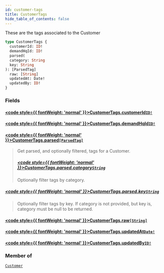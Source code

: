 ```yaml
---
id: customer-tags
title: CustomerTags
hide_table_of_contents: false
---
```








These are the tags associated to the Customer

```graphql
type CustomerTags {
  customerId: ID!
  demandHqId: ID!
  parsed(
  category: String
  key: String
): [ParsedTag]
  raw: [String]
  updatedAt: Date!
  updatedBy: ID!
}
```


### Fields

#### [<code style={{ fontWeight: 'normal' }}>CustomerTags.<b>customerId</b></code>](#)<Bullet />[`ID!`](/demand/api/graphql-admin/reference/scalars/id) <Badge class="secondary" text="non-null"/> <Badge class="secondary" text="scalar"/>
> 
> 

#### [<code style={{ fontWeight: 'normal' }}>CustomerTags.<b>demandHqId</b></code>](#)<Bullet />[`ID!`](/demand/api/graphql-admin/reference/scalars/id) <Badge class="secondary" text="non-null"/> <Badge class="secondary" text="scalar"/>
> 
> 

#### [<code style={{ fontWeight: 'normal' }}>CustomerTags.<b>parsed</b></code>](#)<Bullet />[`[ParsedTag]`](/demand/api/graphql-admin/reference/objects/parsed-tag) <Badge class="secondary" text="list"/> <Badge class="secondary" text="object"/>
> Get parsed, and optionally filtered, tags for a Customer.
> ##### [<code style={{ fontWeight: 'normal' }}>CustomerTags.parsed.<b>category</b></code>](#)<Bullet />[`String`](/demand/api/graphql-admin/reference/scalars/string) <Badge class="secondary" text="scalar"/>
> Optionally filter tags by category.
> 

##### [<code style={{ fontWeight: 'normal' }}>CustomerTags.parsed.<b>key</b></code>](#)<Bullet />[`String`](/demand/api/graphql-admin/reference/scalars/string) <Badge class="secondary" text="scalar"/>
> Optionally filter tags by key. If category is not provided, but key is, category must be null to be returned.
> 

#### [<code style={{ fontWeight: 'normal' }}>CustomerTags.<b>raw</b></code>](#)<Bullet />[`[String]`](/demand/api/graphql-admin/reference/scalars/string) <Badge class="secondary" text="list"/> <Badge class="secondary" text="scalar"/>
> 
> 

#### [<code style={{ fontWeight: 'normal' }}>CustomerTags.<b>updatedAt</b></code>](#)<Bullet />[`Date!`](/demand/api/graphql-admin/reference/scalars/date) <Badge class="secondary" text="non-null"/> <Badge class="secondary" text="scalar"/>
> 
> 

#### [<code style={{ fontWeight: 'normal' }}>CustomerTags.<b>updatedBy</b></code>](#)<Bullet />[`ID!`](/demand/api/graphql-admin/reference/scalars/id) <Badge class="secondary" text="non-null"/> <Badge class="secondary" text="scalar"/>
> 
> 



### Member of

[`Customer`](/demand/api/graphql-admin/reference/objects/customer)  <Badge class="secondary" text="object"/>



